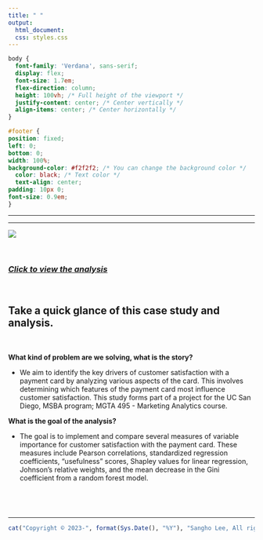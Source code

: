 ```yaml
---
title: " "
output:
  html_document:
  css: styles.css
---
```


```css
body {
  font-family: 'Verdana', sans-serif;
  display: flex;
  font-size: 1.7em;
  flex-direction: column;
  height: 100vh; /* Full height of the viewport */
  justify-content: center; /* Center vertically */
  align-items: center; /* Center horizontally */
}

#footer {
position: fixed;
left: 0;
bottom: 0;
width: 100%;
background-color: #f2f2f2; /* You can change the background color */
  color: black; /* Text color */
  text-align: center;
padding: 10px 0;
font-size: 0.9em;
}


```

------------------------------------------------------------------------

------------------------------------------------------------------------

![](Photo/marketing_analytics_variable_importance.png)

<br>

### [*Click to view the analysis*](https://business-analytics-slee.shinyapps.io/data_models_decisions_marketing_variable_importance/)

<br>

## **Take a quick glance of this case study and analysis.**

<br>

**What kind of problem are we solving, what is the story?** <br>

-   We aim to identify the key drivers of customer satisfaction with a payment card by analyzing various aspects of the card. This involves determining which features of the payment card most influence customer satisfaction. This study forms part of a project for the UC San Diego, MSBA program; MGTA 495 - Marketing Analytics course. <br>

**What is the goal of the analysis?** <br>

-   The goal is to implement and compare several measures of variable importance for customer satisfaction with the payment card. These measures include Pearson correlations, standardized regression coefficients, "usefulness" scores, Shapley values for linear regression, Johnson's relative weights, and the mean decrease in the Gini coefficient from a random forest model.

## <br>

------------------------------------------------------------------------

::: {#footer}
```r
cat("Copyright © 2023-", format(Sys.Date(), "%Y"), "Sangho Lee, All rights reserved.")
```
:::
